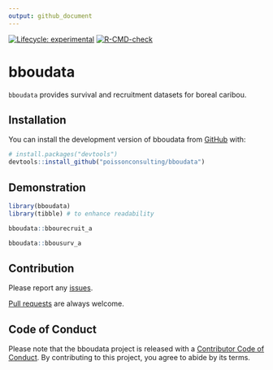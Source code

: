 ```yaml
---
output: github_document
---
```


<!-- badges: start -->
[![Lifecycle: experimental](https://img.shields.io/badge/lifecycle-experimental-orange.svg)](https://lifecycle.r-lib.org/articles/stages.html#experimental)
[![R-CMD-check](https://github.com/poissonconsulting/bboudata/actions/workflows/R-CMD-check.yaml/badge.svg)](https://github.com/poissonconsulting/bboudata/actions/workflows/R-CMD-check.yaml)
<!-- badges: end -->

# bboudata

`bboudata` provides survival and recruitment datasets for boreal caribou.

## Installation

You can install the development version of bboudata from [GitHub](https://github.com/poissonconsulting/bboudata) with:

``` r
# install.packages("devtools")
devtools::install_github("poissonconsulting/bboudata")
```

## Demonstration

``` r
library(bboudata)
library(tibble) # to enhance readability

bboudata::bbourecruit_a

bboudata::bbousurv_a
```

## Contribution

Please report any [issues](https://github.com/poissonconsulting/bboudata/issues).

[Pull requests](https://github.com/poissonconsulting/bboudata/pulls) are always welcome.

## Code of Conduct

Please note that the bboudata project is released with a [Contributor Code of Conduct](https://contributor-covenant.org/version/2/1/CODE_OF_CONDUCT.html). By contributing to this project, you agree to abide by its terms.
